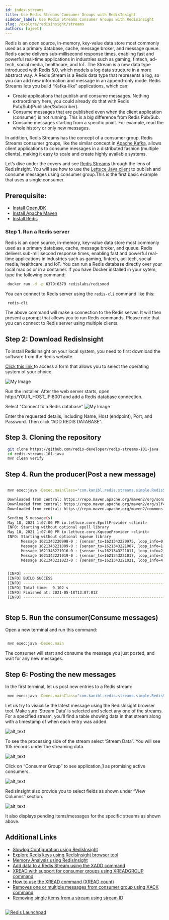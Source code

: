 ```yaml
---
id: index-streams
title: Use Redis Streams Consumer Groups with RedisInsight
sidebar_label: Use Redis Streams Consumer Groups with RedisInsight
slug: /explore/redisinsight/streams
authors: [ajeet]
---
```



Redis is an open source, in-memory, key-value data store most commonly used as a primary database, cache, message broker, and message queue. Redis cache delivers sub-millisecond response times, enabling fast and powerful real-time applications in industries such as gaming, fintech, ad-tech, social media, healthcare, and IoT. The Stream is a new data type introduced with Redis 5.0, which models a log data structure in a more abstract way.
A Redis Stream is a Redis data type that represents a log, so you can add new information and message in an append-only mode. 
Redis Streams lets you build “Kafka-like” applications, which can:



*   Create applications that publish and consume messages. Nothing extraordinary here, you could already do that with Redis Pub/Sub(Publisher/Subscriber).
*   Consume messages that are published even when the client application (consumer) is not running. This is a big difference from Redis Pub/Sub.
*   Consume messages starting from a specific point. For example, read the whole history or only new messages. 

In addition, Redis Streams has the concept of a consumer group. Redis Streams consumer groups, like the similar concept in [Apache Kafka](https://kafka.apache.org/), allows client applications to consume messages in a distributed fashion (multiple clients), making it easy to scale and create highly available systems.

Let’s dive under the covers and see [Redis Streams](https://redis.io/topics/streams-intro) through the lens of RedisInsight. You will see how to use the [Lettuce Java client](https://developer.redis.com/develop/java/#using-lettuce) to publish and consume messages using consumer group.This is the first basic example that uses a single consumer.

## Prerequisite:



-   [Install OpenJDK](https://openjdk.java.net/install/)
-   [Install Apache Maven](https://maven.apache.org/install.html)
-   [Install Redis](https://developer.redis.com/create)

### Step 1. Run a Redis server

Redis is an open source, in-memory, key-value data store most commonly used as a primary database, cache, message broker, and queue. Redis delivers sub-millisecond response times, enabling fast and powerful real-time applications in industries such as gaming, fintech, ad-tech, social media, healthcare, and IoT. You can run a Redis database directly over your local mac os or in a container. If you have Docker installed in your sytem, type the following command:

```bash
 docker run -d -p 6379:6379 redislabs/redismod
```

You can connect to Redis server using the `redis-cli` command like this:

```
 redis-cli
```

The above command will make a connection to the Redis server. It will then present a prompt that allows you to run Redis commands.
Please note that you can connect to Redis server using multiple clients.

## Step 2: Download RedisInsight


To install RedisInsight on your local system, you need to first download the software from the Redis website.

[Click this link ](https://redis.com/redis-enterprise/redis-insight/#insight-form) to access a form that allows you to select the operating system of your choice.

![My Image](images/redisinsightinstall.png)


Run the installer. After the web server starts, open http://YOUR_HOST_IP:8001 and add a Redis database connection.

Select "Connect to a Redis database"
![My Image](images/redisinsight4.png)

Enter the requested details, including Name, Host (endpoint), Port, and Password.  Then click “ADD REDIS DATABASE”.



## Step 3. Cloning the repository


 ```bash
  git clone https://github.com/redis-developer/redis-streams-101-java
  cd redis-streams-101-java
  mvn clean verify
 ```


## Step 4. Run the producer(Post a new message)


 ```bash

  mvn exec:java -Dexec.mainClass="com.kanibl.redis.streams.simple.RedisStreams101Producer" -Dexec.args="5"

  Downloaded from central: https://repo.maven.apache.org/maven2/org/sonatype/sisu/sisu-guice/2.1.7/sisu-guice-2.1.7-noaop.jar (472 kB at 450 kB/s)
  Downloaded from central: https://repo.maven.apache.org/maven2/org/slf4j/slf4j-api/1.7.5/slf4j-api-1.7.5.jar (26 kB at 25 kB/s)
  Downloaded from central: https://repo.maven.apache.org/maven2/commons-codec/commons-codec/1.11/commons-codec-1.11.jar (335 kB at 313 kB/s)

  Sending 5 message(s)
  May 18, 2021 1:07:00 PM io.lettuce.core.EpollProvider <clinit>
  INFO: Starting without optional epoll library
  May 18, 2021 1:07:00 PM io.lettuce.core.KqueueProvider <clinit>
  INFO: Starting without optional kqueue library
        Message 1621343220998-0 : {sensor_ts=1621343220975, loop_info=0, speed=15, direction=270} posted
        Message 1621343221009-0 : {sensor_ts=1621343221007, loop_info=1, speed=15, direction=270} posted
        Message 1621343221016-0 : {sensor_ts=1621343221011, loop_info=2, speed=15, direction=270} posted
        Message 1621343221019-0 : {sensor_ts=1621343221017, loop_info=3, speed=15, direction=270} posted
        Message 1621343221023-0 : {sensor_ts=1621343221021, loop_info=4, speed=15, direction=270} posted


  [INFO] ------------------------------------------------------------------------
  [INFO] BUILD SUCCESS
  [INFO] ------------------------------------------------------------------------
  [INFO] Total time:  9.102 s
  [INFO] Finished at: 2021-05-18T13:07:01Z
  [INFO] ------------------------------------------------------------------------
  
 ```


## Step 5. Run the consumer(Consume messages)

Open a new terminal and run this command:


 ```bash

  mvn exec:java -Dexec.main
 ```


The consumer will start and consume the message you just posted, and wait for any new messages.

## Step 6: Posting the new messages

In the first terminal, let us post new entries to a Redis stream:


 ```bash
  mvn exec:java -Dexec.mainClass="com.kanibl.redis.streams.simple.RedisStreams101Producer" -Dexec.args="100"
 ```


Let us try to visualise the latest message using the RedisInsight browser tool. Make sure ‘Stream Data’ is selected and select any one of the streams. For a specified stream, you’ll find a table showing data in that stream along with a timestamp of when each entry was added.





![alt_text](images/image16.png)


To see the processing side of the stream select ‘Stream Data”. You will see 105 records under the streaming data.





![alt_text](images/image17.png)


Click on “Consumer Group” to see application_1 as promising active consumers.





![alt_text](images/image18.png)


RedisInsight also provide you to select fields as shown under “View Columns” section.





![alt_text](images/image19.png)

It also displays pending items/messages for the specific streams as shown above.
## Additional Links

- [Slowlog Configuration using RedisInsight](/explore/redisinsight/slowlog)
- [Explore Redis keys using RedisInsight browser tool](/explore/redisinsight/browser)
- [Memory Analysis using RedisInsight](/explore/redisinsight/memoryanalyzer)
- [Add data to a Redis Stream using the XADD command](https://redis.io/commands/xadd/)
- [XREAD with support for consumer groups using XREADGROUP command](https://redis.io/commands/xreadgroup/)
- [How to use the XREAD command (XREAD count)](https://redis.io/commands/xread/)
- [Removes one or multiple messages from consumer group using XACK command](https://redis.io/commands/xack/)
- [Removing single items from a stream using stream ID](https://redis.io/docs/manual/data-types/streams/#removing-single-items-from-a-stream)
##

<div>
<a href="https://launchpad.redis.com" target="_blank" rel="noopener" className="link"> <img src="/img/launchpad.png"  className="thumb" loading="lazy" alt="Redis Launchpad" /></a>
</div>
